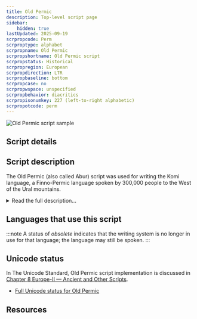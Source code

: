 ```yaml
---
title: Old Permic
description: Top-level script page
sidebar:
    hidden: true
lastUpdated: 2025-09-19
scrpropcode: Perm
scrproptype: alphabet
scrpropname: Old Permic
scrpropshortname: Old Permic script
scrpropstatus: Historical
scrpropregion: European
scrpropdirection: LTR
scrpropbaseline: bottom
scrpropcase: no
scrpropwspace: unspecified
scrpropbehavior: diacritics
scrpropisonumkey: 227 (left-to-right alphabetic)
scrpropotcode: perm
---
```



![Old Permic script sample](../images/perm-sample.jpg "Old Permic Script Document")

## Script details

<ScriptDetails />

## Script description

The Old Permic (also called Abur) script was used for writing the Komi language, a Finno-Permic language spoken by 300,000 people to the West of the Ural mountains.

<details>
<summary>Read the full description...</summary>The script was created in the 14th century by St. Stephen of Perm, a Russian missionary of possible Komi ethnic heritage. He loosely based the shapes of the letters of the Greek and Cyrillic alphabets and also made use of several property marking, religious and decorative symbols known as Tamga signs, which were native to the Komi people. St. Stephen used the Old Permic script to translate the liturgy into Komi, and also established schools where the script was taught. This gives the Komi language the second oldest literary tradition amongst Permic languages, after Hungarian. After St. Stephen's death, the script survived in the form of copied transcriptions of his own works until the 17th century, though few new works were written. The script was gradually replaced by Cyrillic. In the 19th century a Komi nationalist movement prompted a resurgence in the Old Permic script, but this was short-lived.

Old Permic was written from left to right. It comprised 34 letters, which were organized into a slightly erratic alphabetic order. Five diacritics were used: a diaeresis, a breve, a dot, a comma, and three dots, all of which were written above the letter. These appear to have been used optionally and interchangeably, sometimes to differentiate handwritten letters which otherwise looked similar, and at other times to mark palatalization. There were no separate numbers, rather, letters were assigned a numeric value. The intended use of a symbol as a number was indicated by a sixth diacritic, called titlo. In modern texts, Latin numbers may also be used.
</details>

## Languages that use this script

:::note
A status of _obsolete_ indicates that the writing system is no longer in use for that language; the language may still be spoken.
:::

<WsList script='Perm' wsMax='5' />

## Unicode status

In The Unicode Standard, Old Permic script implementation is discussed in [Chapter 8 Europe-II — Ancient and Other Scripts](https://www.unicode.org/versions/latest/core-spec/chapter-8/#G31220).

- [Full Unicode status for Old Permic](/scrlang/unicode/perm-unicode)



## Resources

<ScriptResources detailSummary='seemore' />

